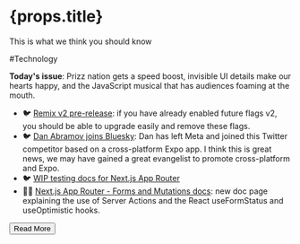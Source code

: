 <H1 compact>{props.title}</H1>
<P lead>This is what we think you should know</P>
 
<Badge>#Technology</Badge>
 
**Today's issue**: Prizz nation gets a speed boost, invisible UI details make our
hearts happy, and the JavaScript musical that has audiences foaming at the mouth.
 
* 🐦 [Remix v2 pre-release](#): if you have already enabled future flags v2, you should be able to upgrade easily and remove these flags.
* 🐦 [Dan Abramov joins Bluesky](#): Dan has left Meta and joined this Twitter competitor based on a cross-platform Expo app. I think this is great news, we may have gained a great evangelist to promote cross-platform and Expo.
* 🐦 [WIP testing docs for Next.js App Router​](#)
* 🧑‍🎓 [Next.js App Router - Forms and Mutations docs](#): new doc page explaining the use of Server Actions and the React useFormStatus and useOptimistic hooks.
 
<Button fullWidth rounded href="#">Read More</Button>